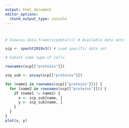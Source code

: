 ```yaml
---
output: html_document
editor_options: 
  chunk_output_type: console
---
```


# 

```r
# View(as.data.frame(scpdata())) # Available data sets

scp <- specht2019v3() # Load specific data set

# Subset same type of cells

rownames(scp[["proteins"]])

scp_sub <- assay(scp[["proteins"]])

for (name1 in rownames(scp[["proteins"]])) {
  for (name2 in rownames(scp[["proteins"]])) {
    if (name1 != name2) {
      x <- scp_sub[name, ]
      y <- scp_sub[name, ]
    }
  }
}
plot(x, y)
```



